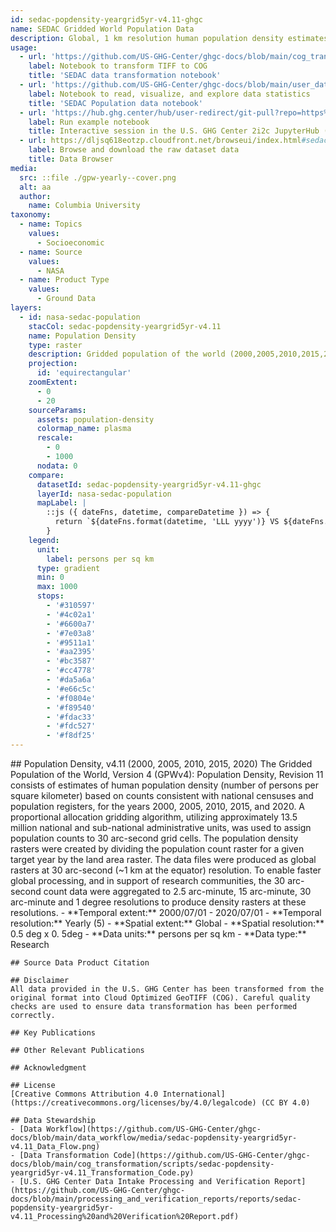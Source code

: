 ```yaml
---
id: sedac-popdensity-yeargrid5yr-v4.11-ghgc
name: SEDAC Gridded World Population Data
description: Global, 1 km resolution human population density estimates based on national censuses and population registers, version 4.11
usage:
  - url: 'https://github.com/US-GHG-Center/ghgc-docs/blob/main/cog_transformation/scripts/sedac-popdensity-yeargrid5yr-v4.11_Transformation_Code.py'
    label: Notebook to transform TIFF to COG
    title: 'SEDAC data transformation notebook'
  - url: 'https://github.com/US-GHG-Center/ghgc-docs/blob/main/user_data_notebooks/sedac-popdensity-yeargrid5yr-v4.11_User_Notebook.ipynb'
    label: Notebook to read, visualize, and explore data statistics
    title: 'SEDAC Population data notebook'
  - url: 'https://hub.ghg.center/hub/user-redirect/git-pull?repo=https%3A%2F%2Fgithub.com%2FUS-GHG-Center%2Fghgc-docs&urlpath=tree%2Fghgc-docs%2Fuser_data_notebooks%2Fsedac-popdensity-yeargrid5yr-v4.11_User_Notebook.ipynb&branch=main'
    label: Run example notebook
    title: Interactive session in the U.S. GHG Center 2i2c JupyterHub (requires account)
  - url: https://dljsq618eotzp.cloudfront.net/browseui/index.html#sedac-popdensity-yeargrid5yr-v4.11
    label: Browse and download the raw dataset data
    title: Data Browser
media:
  src: ::file ./gpw-yearly--cover.png
  alt: aa
  author:
    name: Columbia University
taxonomy:
  - name: Topics
    values:
      - Socioeconomic
  - name: Source
    values:
      - NASA
  - name: Product Type
    values:
      - Ground Data
layers:
  - id: nasa-sedac-population
    stacCol: sedac-popdensity-yeargrid5yr-v4.11
    name: Population Density
    type: raster
    description: Gridded population of the world (2000,2005,2010,2015,2020)
    projection:
      id: 'equirectangular'
    zoomExtent:
      - 0
      - 20
    sourceParams:
      assets: population-density
      colormap_name: plasma
      rescale:
        - 0
        - 1000
      nodata: 0
    compare:
      datasetId: sedac-popdensity-yeargrid5yr-v4.11-ghgc
      layerId: nasa-sedac-population
      mapLabel: |
        ::js ({ dateFns, datetime, compareDatetime }) => {
          return `${dateFns.format(datetime, 'LLL yyyy')} VS ${dateFns.format(compareDatetime, 'LLL yyyy')}`;
        }
    legend:
      unit:
        label: persons per sq km
      type: gradient
      min: 0
      max: 1000
      stops:
        - '#310597'
        - '#4c02a1'
        - '#6600a7'
        - '#7e03a8'
        - '#9511a1'
        - '#aa2395'
        - '#bc3587'
        - '#cc4778'
        - '#da5a6a'
        - '#e66c5c'
        - '#f0804e'
        - '#f89540'
        - '#fdac33'
        - '#fdc527'
        - '#f8df25'    
---
```


<Block>
  <Prose>
    ## Population Density, v4.11 (2000, 2005, 2010, 2015, 2020)
    The Gridded Population of the World, Version 4 (GPWv4): Population Density, Revision 11 consists of estimates of human population density (number of persons per square kilometer) based on counts consistent with national censuses and population registers, for the years 2000, 2005, 2010, 2015, and 2020. A proportional allocation gridding algorithm, utilizing approximately 13.5 million national and sub-national administrative units, was used to assign population counts to 30 arc-second grid cells. The population density rasters were created by dividing the population count raster for a given target year by the land area raster. The data files were produced as global rasters at 30 arc-second (~1 km at the equator) resolution. To enable faster global processing, and in support of research communities, the 30 arc-second count data were aggregated to 2.5 arc-minute, 15 arc-minute, 30 arc-minute and 1 degree resolutions to produce density rasters at these resolutions.    
    - **Temporal extent:** 2000/07/01 - 2020/07/01 
    - **Temporal resolution:** Yearly (5)   
    - **Spatial extent:** Global    
    - **Spatial resolution:** 0.5 deg x 0. 5deg    
    - **Data units:** persons per sq km     
    - **Data type:** Research
    
    ## Source Data Product Citation
  
    ## Disclaimer
    All data provided in the U.S. GHG Center has been transformed from the original format into Cloud Optimized GeoTIFF (COG). Careful quality checks are used to ensure data transformation has been performed correctly.
 
    ## Key Publications

    ## Other Relevant Publications    
    
    ## Acknowledgment
    
    ## License
    [Creative Commons Attribution 4.0 International](https://creativecommons.org/licenses/by/4.0/legalcode) (CC BY 4.0) 
  
    ## Data Stewardship
    - [Data Workflow](https://github.com/US-GHG-Center/ghgc-docs/blob/main/data_workflow/media/sedac-popdensity-yeargrid5yr-v4.11_Data_Flow.png)
    - [Data Transformation Code](https://github.com/US-GHG-Center/ghgc-docs/blob/main/cog_transformation/scripts/sedac-popdensity-yeargrid5yr-v4.11_Transformation_Code.py)
    - [U.S. GHG Center Data Intake Processing and Verification Report](https://github.com/US-GHG-Center/ghgc-docs/blob/main/processing_and_verification_reports/reports/sedac-popdensity-yeargrid5yr-v4.11_Processing%20and%20Verification%20Report.pdf)
  </Prose>
</Block>